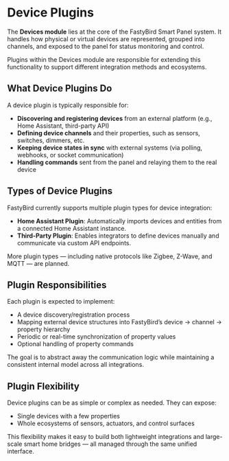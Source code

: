 
# Device Plugins

The **Devices module** lies at the core of the FastyBird Smart Panel system. It handles how physical or virtual devices are
represented, grouped into channels, and exposed to the panel for status monitoring and control.

Plugins within the Devices module are responsible for extending this functionality to support different integration methods and ecosystems.

## What Device Plugins Do

A device plugin is typically responsible for:

- **Discovering and registering devices** from an external platform (e.g., Home Assistant, third-party API)
- **Defining device channels** and their properties, such as sensors, switches, dimmers, etc.
- **Keeping device states in sync** with external systems (via polling, webhooks, or socket communication)
- **Handling commands** sent from the panel and relaying them to the real device

## Types of Device Plugins

FastyBird currently supports multiple plugin types for device integration:

- **Home Assistant Plugin**: Automatically imports devices and entities from a connected Home Assistant instance.
- **Third-Party Plugin**: Enables integrators to define devices manually and communicate via custom API endpoints.

More plugin types — including native protocols like Zigbee, Z-Wave, and MQTT — are planned.

## Plugin Responsibilities

Each plugin is expected to implement:

- A device discovery/registration process
- Mapping external device structures into FastyBird’s device → channel → property hierarchy
- Periodic or real-time synchronization of property values
- Optional handling of property commands

<Callout>
	The goal is to abstract away the communication logic while maintaining a consistent internal model across all integrations.
</Callout>

## Plugin Flexibility

Device plugins can be as simple or complex as needed. They can expose:

- Single devices with a few properties
- Whole ecosystems of sensors, actuators, and control surfaces

This flexibility makes it easy to build both lightweight integrations and large-scale smart home bridges — all managed
through the same unified interface.
